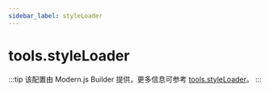 ```yaml
---
sidebar_label: styleLoader
---
```


# tools.styleLoader

:::tip
该配置由 Modern.js Builder 提供，更多信息可参考 [tools.styleLoader](https://modernjs.dev/builder/api/config-tools.html#tools-styleloader)。
:::


<Main />
